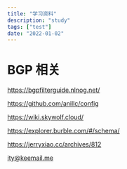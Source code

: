 ```yaml
---
title: "学习资料"
description: "study"
tags: ["test"]
date: "2022-01-02"
---
```


# BGP 相关

https://bgpfilterguide.nlnog.net/

https://github.com/anillc/config

https://wiki.skywolf.cloud/

https://explorer.burble.com/#/schema/

https://jerryxiao.cc/archives/812

ity@keemail.me
